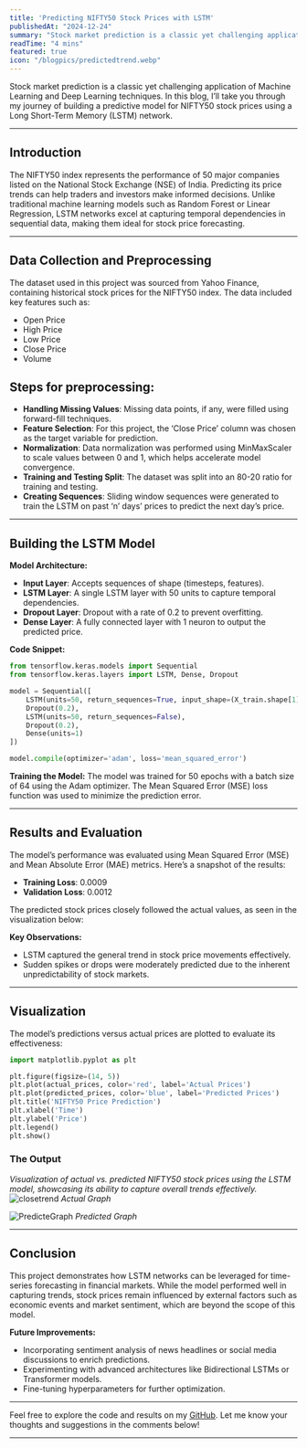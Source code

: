 ```yaml
---
title: 'Predicting NIFTY50 Stock Prices with LSTM'
publishedAt: "2024-12-24"
summary: "Stock market prediction is a classic yet challenging application of Machine Learning and Deep Learning techniques."
readTime: "4 mins"
featured: true
icon: "/blogpics/predictedtrend.webp"
---
```


Stock market prediction is a classic yet challenging application of Machine Learning and Deep Learning techniques. In this blog, I’ll take you through my journey of building a predictive model for NIFTY50 stock prices using a Long Short-Term Memory (LSTM) network.

---

## Introduction

The NIFTY50 index represents the performance of 50 major companies listed on the National Stock Exchange (NSE) of India. Predicting its price trends can help traders and investors make informed decisions. Unlike traditional machine learning models such as Random Forest or Linear Regression, LSTM networks excel at capturing temporal dependencies in sequential data, making them ideal for stock price forecasting.

---

## Data Collection and Preprocessing

The dataset used in this project was sourced from Yahoo Finance, containing historical stock prices for the NIFTY50 index. The data included key features such as:
- Open Price
- High Price
- Low Price
- Close Price
- Volume

## Steps for preprocessing:
- **Handling Missing Values**: Missing data points, if any, were filled using forward-fill techniques.
- **Feature Selection**: For this project, the ‘Close Price’ column was chosen as the target variable for prediction.
- **Normalization**: Data normalization was performed using MinMaxScaler to scale values between 0 and 1, which helps accelerate model convergence.
- **Training and Testing Split**: The dataset was split into an 80-20 ratio for training and testing.
- **Creating Sequences**: Sliding window sequences were generated to train the LSTM on past ‘n’ days’ prices to predict the next day’s price.

---

## Building the LSTM Model

**Model Architecture:**
- **Input Layer**: Accepts sequences of shape (timesteps, features).
- **LSTM Layer**: A single LSTM layer with 50 units to capture temporal dependencies.
- **Dropout Layer**: Dropout with a rate of 0.2 to prevent overfitting.
- **Dense Layer**: A fully connected layer with 1 neuron to output the predicted price.

**Code Snippet:**
```python
from tensorflow.keras.models import Sequential
from tensorflow.keras.layers import LSTM, Dense, Dropout

model = Sequential([
    LSTM(units=50, return_sequences=True, input_shape=(X_train.shape[1], X_train.shape[2])),
    Dropout(0.2),
    LSTM(units=50, return_sequences=False),
    Dropout(0.2),
    Dense(units=1)
])

model.compile(optimizer='adam', loss='mean_squared_error')
```

**Training the Model:**
The model was trained for 50 epochs with a batch size of 64 using the Adam optimizer. The Mean Squared Error (MSE) loss function was used to minimize the prediction error.

---

## Results and Evaluation

The model’s performance was evaluated using Mean Squared Error (MSE) and Mean Absolute Error (MAE) metrics. Here’s a snapshot of the results:
- **Training Loss**: 0.0009
- **Validation Loss**: 0.0012

The predicted stock prices closely followed the actual values, as seen in the visualization below:

**Key Observations:**
- LSTM captured the general trend in stock price movements effectively.
- Sudden spikes or drops were moderately predicted due to the inherent unpredictability of stock markets.

---

## Visualization

The model’s predictions versus actual prices are plotted to evaluate its effectiveness:
```python
import matplotlib.pyplot as plt

plt.figure(figsize=(14, 5))
plt.plot(actual_prices, color='red', label='Actual Prices')
plt.plot(predicted_prices, color='blue', label='Predicted Prices')
plt.title('NIFTY50 Price Prediction')
plt.xlabel('Time')
plt.ylabel('Price')
plt.legend()
plt.show()
```
### The Output
_Visualization of actual vs. predicted NIFTY50 stock prices using the LSTM model, showcasing its ability to capture overall trends effectively._
![closetrend](/blogpics/closetrend.webp)
_Actual Graph_

![PredicteGraph](/blogpics/predictedtrend.webp)
_Predicted Graph_

---

## Conclusion

This project demonstrates how LSTM networks can be leveraged for time-series forecasting in financial markets. While the model performed well in capturing trends, stock prices remain influenced by external factors such as economic events and market sentiment, which are beyond the scope of this model.

**Future Improvements:**
- Incorporating sentiment analysis of news headlines or social media discussions to enrich predictions.
- Experimenting with advanced architectures like Bidirectional LSTMs or Transformer models.
- Fine-tuning hyperparameters for further optimization.

---

Feel free to explore the code and results on my [GitHub](https://github.com/sourize/stockpredictionmodel). Let me know your thoughts and suggestions in the comments below!


---

